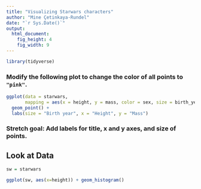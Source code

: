 ```yaml
---
title: "Visualizing Starwars characters"
author: "Mine Çetinkaya-Rundel"
date: "`r Sys.Date()`"
output: 
  html_document: 
    fig_height: 4
    fig_width: 9
---
```


```r
library(tidyverse)
```

### Modify the following plot to change the color of all points to `"pink"`.

```r
ggplot(data = starwars, 
       mapping = aes(x = height, y = mass, color = sex, size = birth_year)) +
  geom_point() +
  labs(size = "Birth year", x = "Height", y = "Mass")
```

### Stretch goal: Add labels for title, x and y axes, and size of points.

## Look at Data
```r

sw = starwars

```


```r
ggplot(sw, aes(x=height)) + geom_histogram()
```

